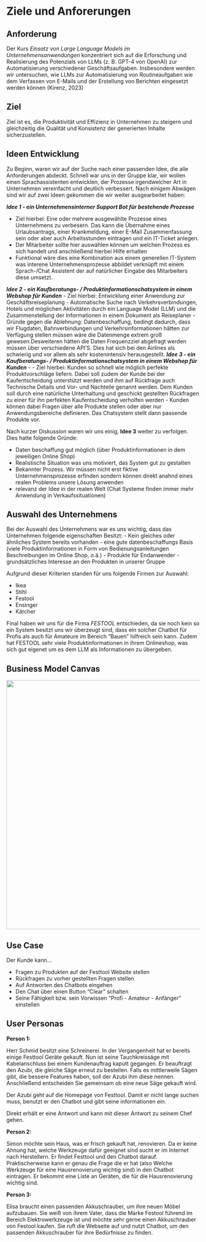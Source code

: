 # Ziele und Anforerungen

## Anforderung

Der Kurs *Einsatz von Large Language Models im Unternehmensanwendungen* konzentriert sich auf die Erforschung und Realisierung des Potenzials von LLMs (z. B. GPT-4 von OpenAI) zur Automatisierung verschiedener Geschäftsaufgaben. Insbesondere werden wir untersuchen, wie LLMs zur Automatisierung von Routineaufgaben wie dem Verfassen von E-Mails und der Erstellung von Berichten eingesetzt werden können (Kirenz, 2023)

## Ziel

Ziel ist es, die Produktivität und Effizienz in Unternehmen zu steigern und gleichzeitig die Qualität und Konsistenz der generierten Inhalte sicherzustellen.

## Ideen Entwicklung

Zu Beginn, waren wir auf der Suche nach einer passenden Idee, die alle Anforderungen abdeckt. Schnell war uns in der Gruppe klar, wir wollen einen Sprachassistenten entwicklen, der Prozesse irgendwelcher Art in Unternehmen vereinfacht und deutlich verbessert.
Nach einigem Abwägen sind wir auf zwei Ideen gekommen die wir weiter ausgearbeitet haben:

***Idee 1 - ein Unternehmensinterner Support Bot für bestehende Prozesse***

- Ziel hierbei: Eine oder mehrere ausgewählte Prozesse eines Unternehmens zu verbesern. Das kann die Übernahme eines Urlaubsantrags, einer Krankmeldung, einer E-Mail Zusammenfassung sein oder aber auch Arbeitsstunden eintragen und ein IT-Ticket anlegen. 
- Der Mitarbeiter sollte hier auswählen können um welchen Prozess es sich handelt und anschließend hierbei Hilfe erhalten
- Funktional wäre dies eine Kombination aus einem generellen IT-System was interene Unternehmensprozesse abbildet verknüpft mit einem Sprach-/Chat Assistent der auf natürlicher Eingabe des Mitarbeiters diese umsetzt.

***Idee 2 - ein Kaufberatungs- / Produktinformationschatsystem in einem Webshop für Kunden***
- Ziel hierbei: Entwicklung einer Anwendung zur Geschäftsreiseplanung
- Automatische Suche nach Verkehrsverbindungen, Hotels und möglichen Aktivitäten durch ein Language Model (LLM) und die Zusammenstellung der Informationen in einem Dokument als Reiseplaner
- Gründe gegen die Ablehnung: Datenbeschaffung, bedingt dadurch, dass wir Flugdaten, Bahnverbindungen und Verkehrsinformationen hätten zur Verfügung stellen müssen wäre die Datenmenge extrem groß gewesen.Desweiteren hätten   die Daten Frequenzziel  abgefragt werden müssen über verschiedene API’S. Dies hat sich bei den Airlines als schwierig und vor allem als sehr kostenintensiv herausgestellt. 
***Idee 3 - ein Kaufberatungs- / Produktinformationschatsystem in einem Webshop für Kunden***
- 
- Ziel hierbei: Kunden so schnell wie möglich perfekte Produktvorschläge liefern. Dabei soll zudem der Kunde bei der Kaufentscheidung unterstützt werden und ihm auf Rückfrage auch Technische Details und Vor- und Nachteile genannt werden. Dem Kunden soll durch eine natürliche Unterhaltung und geschickt gestellten Rückfragen zu einer für ihn perfekten Kaufentscheidung verholfen werden
- Kunden können dabei Fragen über alle Produkte stellen oder aber nur Anwendungsbereiche definieren. Das Chatsystem stellt dann passende Produkte vor.


Nach kurzer Diskussion waren wir uns einig, **Idee 3** weiter zu verfolgen. Dies hatte folgende Gründe:

- Daten beschaffung gut möglich (über Produktinformationen in dem jeweiligen Online Shop)
- Realistische Situation was uns motiviert, das System gut zu gestalten
- Bekannter Prozess. Wir müssen nicht erst fiktive Unternehmensprozesse erfinden sondern können direkt anahnd eines realen Problems unsere Lösung anwenden
- relevanz der Idee in der realen Welt (Chat Systeme finden immer mehr Anwendung in Verkaufssituationen)

## Auswahl des Unternehmens

Bei der Auswahl des Unternehmens war es uns wichtig, dass das Unternehmen folgende eigenschaften Besitzt:
- Kein gleiches oder ähnliches System bereits vorhanden
- eine gute datenbeschaffungs Basis (viele Produktinformationen in Form von Bedienungsanleitungen Beschreibungen im Online Shop, o.ä.)
- Produkte für Endanwender
- grundsätzliches Interesse an den Produkten in unserer Gruppe

Aufgrund dieser Kriterien standen für uns folgende Firmen zur Auswahl:

- Ikea
- Stihl
- Festool
- Ensinger
- Kärcher

Final haben wir uns für die Firma *FESTOOL* entschieden, da sie noch kein so ein System besitzt uns wir überzeugt sind, dass ein solcher Chatbot für Profis als auch für Amateure im Bereich "Bauen" hilfreich sein kann. Zudem hat FESTOOL sehr viele Produktinformationen in ihrem Onlineshop, was sich gut eigenet um es dem LLM als Informationen zu übergeben.

## Business Model Canvas

<img src="images/Business_Model_Canvas.png" width="650">


## Use Case

Der Kunde kann...

- Fragen zu Produkten auf der Festtool Website stellen
- Rückfragen zu vorher gestellten Fragen stellen
- Auf Antworten des Chatbots eingehen
- Den Chat über einen Button “Clear” schalten
- Seine Fähigkeit bzw. sein Vorwissen "Profi - Amateur - Anfänger" einstellen



## User Personas

**Person 1:**

Herr Schmid besitzt eine Schreinerei. In der Vergangenheit hat er bereits einige Festtool Geräte gekauft. Nun ist seine Tauchkreissäge mit Kabelanschluss bei einem Kundenauftrag kaputt gegangen. Er beauftragt den Azubi, die gleiche Säge erneut zu bestellen. Falls es mittlerweile Sägen gibt, die bessere Features haben, soll der Azubi ihm diese nennen. Anschließend entscheiden Sie gemeinsam ob eine neue Säge gekauft wird.

Der Azubi geht auf die Homepage von Festtool. Damit er nicht lange suchen muss, benutzt er den Chatbot und gibt seine informationen ein.

Direkt erhält er eine Antwort und kann mit dieser Antwort zu seinem Chef gehen.

**Person 2:**

Simon möchte sein Haus, was er frisch gekauft hat, renovieren. Da er keine Ahnung hat, welche Werkzeuge dafür geeignet sind sucht er im Internet nach Herstellern. Er findet Festtool und den Chatbot darauf. Praktischerweise kann er genau die Frage die er hat (also Welche Werkzeuge für eine Hausrenovierung wichtig sind) in den Chatbot eintragen.  Er bekommt eine Liste an Geräten, die für die Hausrenovierung wichtig sind.

**Person 3:**

Elisa braucht einen passenden Akkuschrauber, um ihre neuen Möbel aufzubauen. Sie weiß von ihrem Vater, dass die Marke Festool führend im Bereich Elektrowerkzeuge ist und möchte sehr gerne einen Akkuschrauber von Festool kaufen. Sie ruft die Webseite auf und nutzt Chatbot, um den passenden Akkuschrauber für ihre Bedürfnisse zu finden.
